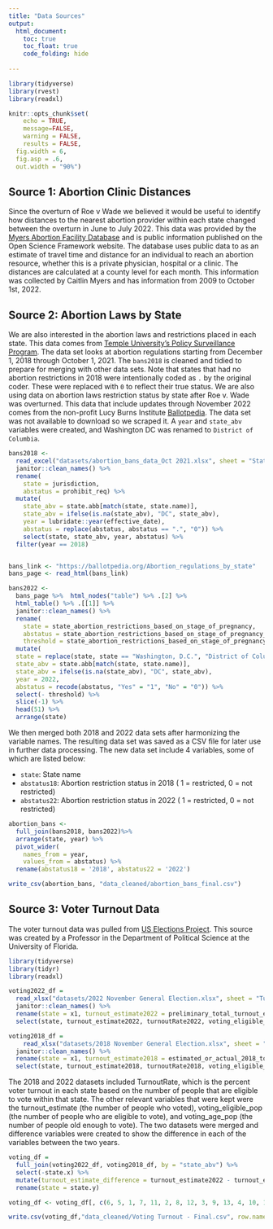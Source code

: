 ```yaml
---
title: "Data Sources"
output: 
  html_document:
    toc: true
    toc_float: true
    code_folding: hide
   
---
```



```r

library(tidyverse)
library(rvest)
library(readxl)

knitr::opts_chunk$set(
	echo = TRUE,
	message=FALSE,
	warning = FALSE,
	results = FALSE,
  fig.width = 6,
  fig.asp = .6,
  out.width = "90%")
```
## Source 1: Abortion Clinic Distances 

Since the overturn of Roe v Wade we believed it would be useful to identify how distances to the nearest abortion provider within each state changed between the overturn in June to July 2022. This data was provided by the [Myers Abortion Facility Database](https://osf.io/pfxq3/) and is public information published on the Open Science Framework website. The database uses public data to as an estimate of travel time and distance for an individual to reach an abortion resource, whether this is a private physician, hospital or a clinic. The distances are calculated at a county level for each month. This information was collected by Caitlin Myers and has information from 2009 to October 1st, 2022.  

## Source 2: Abortion Laws by State 

We are also interested in the abortion laws and restrictions placed in each state. This data comes from [Temple University's Policy Surveillance Program](https://lawatlas.org/datasets/abortion-bans). The data set looks at abortion regulations starting from December 1, 2018 through October 1, 2021.  The `bans2018` is cleaned and tidied to prepare for merging with other data sets. Note that states that had no abortion restrictions in 2018 were intentionally coded as `.` by the original coder. These were replaced with `0` to reflect their true status. We are also using data on abortion laws restriction status by state after Roe v. Wade was overturned. This data that include updates through November 2022 comes from the non-profit Lucy Burns Institute [Ballotpedia](https://ballotpedia.org/Abortion_regulations_by_state). The data set was not available to download so we scraped it. A `year` and `state_abv` variables were created, and Washington DC was renamed to `District of Columbia`.

```r
bans2018 <-
  read_excel("datasets/abortion_bans_data_Oct 2021.xlsx", sheet = "Statistical Data", range = "A1:H127") %>% 
  janitor::clean_names() %>% 
  rename(
    state = jurisdiction,
    abstatus = prohibit_req) %>% 
  mutate(
    state_abv = state.abb[match(state, state.name)],
    state_abv = ifelse(is.na(state_abv), "DC", state_abv),
    year = lubridate::year(effective_date),
    abstatus = replace(abstatus, abstatus == ".", "0")) %>% 
    select(state, state_abv, year, abstatus) %>% 
  filter(year == 2018)


bans_link <- "https://ballotpedia.org/Abortion_regulations_by_state"
bans_page <- read_html(bans_link)

bans2022 <- 
  bans_page %>%  html_nodes("table") %>% .[2] %>% 
  html_table() %>% .[[1]] %>% 
  janitor::clean_names() %>% 
  rename(
    state = state_abortion_restrictions_based_on_stage_of_pregnancy,
    abstatus = state_abortion_restrictions_based_on_stage_of_pregnancy_2,
    threshold = state_abortion_restrictions_based_on_stage_of_pregnancy_3) %>% 
  mutate(
  state = replace(state, state == "Washington, D.C.", "District of Columbia"),
  state_abv = state.abb[match(state, state.name)],
  state_abv = ifelse(is.na(state_abv), "DC", state_abv),
  year = 2022,
  abstatus = recode(abstatus, "Yes" = "1", "No" = "0")) %>% 
  select(- threshold) %>% 
  slice(-1) %>% 
  head(51) %>% 
  arrange(state) 
```

We then merged both 2018 and 2022 data sets after harmonizing the variable names. The resulting data set was saved as a CSV file for later use in further data processing. The new data set include 4 variables, some of which are listed below:

* `state`: State name
* `abstatus18`: Abortion restriction status in 2018 ( 1 = restricted, 0 = not restricted)
* `abstatus22`: Abortion restriction status in 2022 ( 1 = restricted, 0 = not restricted)

```r
abortion_bans <-
  full_join(bans2018, bans2022)%>% 
  arrange(state, year) %>% 
  pivot_wider(
    names_from = year,
    values_from = abstatus) %>% 
  rename(abstatus18 = '2018', abstatus22 = '2022') 

write_csv(abortion_bans, "data_cleaned/abortion_bans_final.csv")
```

## Source 3: Voter Turnout Data 

The voter turnout data was pulled from [US Elections Project](https://www.electproject.org/2022g). This source was created by a Professor in the Department of Political Science at the University of Florida.  

```r
library(tidyverse)
library(tidyr)
library(readxl)

voting2022_df =
  read_xlsx("datasets/2022 November General Election.xlsx", sheet = "Turnout Rates", range = "A2:N54") %>%
  janitor::clean_names() %>% 
  rename(state = x1, turnout_estimate2022 = preliminary_total_turnout_estimate, turnoutRate2022 = preliminary_turnout_rate, voting_eligible_pop2022 = voting_eligible_population_vep, voting_age_pop2022 = voting_age_population_vap) %>% 
  select(state, turnout_estimate2022, turnoutRate2022, voting_eligible_pop2022, voting_age_pop2022, state_abv)

voting2018_df = 
    read_xlsx("datasets/2018 November General Election.xlsx", sheet = "Turnout Rates", range = "A2:P54") %>%
  janitor::clean_names() %>%  
  rename(state = x1, turnout_estimate2018 = estimated_or_actual_2018_total_ballots_counted, turnoutRate2018 = estimated_or_actual_2018_total_ballots_counted_vep_turnout_rate, voting_eligible_pop2018 = voting_eligible_population_vep, voting_age_pop2018 = voting_age_population_vap) %>% 
  select(state, turnout_estimate2018, turnoutRate2018, voting_eligible_pop2018, voting_age_pop2018, state_abv)
```

The 2018 and 2022 datasets included TurnoutRate, which is the percent voter turnout in each state based on the number of people that are eligible to vote within that state. The other relevant variables that were kept were the turnout_estimate (the number of people who voted), voting_eligible_pop (the number of people who are eligible to vote), and voting_age_pop (the number of people old enough to vote). The two datasets were merged and difference variables were created to show the difference in each of the variables between the two years. 

```r
voting_df = 
  full_join(voting2022_df, voting2018_df, by = "state_abv") %>% 
  select(-state.x) %>% 
  mutate(turnout_estimate_difference = turnout_estimate2022 - turnout_estimate2018, turnout_Rate_difference = turnoutRate2022 - turnoutRate2018, voting_eligible_difference = voting_eligible_pop2022 - voting_eligible_pop2018, voting_age_difference = voting_age_pop2022 - voting_age_pop2018) %>% 
  rename(state = state.y)

voting_df <- voting_df[, c(6, 5, 1, 7, 11, 2, 8, 12, 3, 9, 13, 4, 10, 14)]

write.csv(voting_df,"data_cleaned/Voting Turnout - Final.csv", row.names = FALSE)
```

